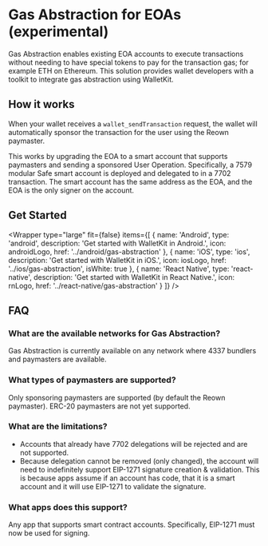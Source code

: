 

# Gas Abstraction for EOAs (experimental)

Gas Abstraction enables existing EOA accounts to execute transactions without needing to have special tokens to pay for the transaction gas; for example ETH on Ethereum. This solution provides wallet developers with a toolkit to integrate gas abstraction using WalletKit.

## How it works

When your wallet receives a `wallet_sendTransaction` request, the wallet will automatically sponsor the transaction for the user using the Reown paymaster.

This works by upgrading the EOA to a smart account that supports paymasters and sending a sponsored User Operation. Specifically, a 7579 modular Safe smart account is deployed and delegated to in a 7702 transaction. The smart account has the same address as the EOA, and the EOA is the only signer on the account.

## Get Started

<Wrapper
  type="large"
  fit={false}
  items={[
    {
      name: 'Android',
      type: 'android',
      description: 'Get started with WalletKit in Android.',
      icon: androidLogo,
      href: '../android/gas-abstraction'
    },
    {
      name: 'iOS',
      type: 'ios',
      description: 'Get started with WalletKit in iOS.',
      icon: iosLogo,
      href: '../ios/gas-abstraction',
      isWhite: true
    },
    {
      name: 'React Native',
      type: 'react-native',
      description: 'Get started with WalletKit in React Native.',
      icon: rnLogo,
      href: '../react-native/gas-abstraction'
    }
  ]}
/>

## FAQ

### What are the available networks for Gas Abstraction?

Gas Abstraction is currently available on any network where 4337 bundlers and paymasters are available.

### What types of paymasters are supported?

Only sponsoring paymasters are supported (by default the Reown paymaster). ERC-20 paymasters are not yet supported.

### What are the limitations?

- Accounts that already have 7702 delegations will be rejected and are not supported.
- Because delegation cannot be removed (only changed), the account will need to indefinitely support EIP-1271 signature creation & validation. This is because apps assume if an account has code, that it is a smart account and it will use EIP-1271 to validate the signature.

### What apps does this support?

Any app that supports smart contract accounts. Specifically, EIP-1271 must now be used for signing.
